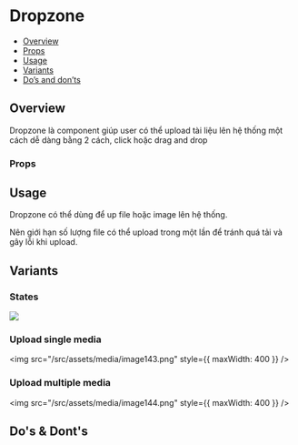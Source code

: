 
<Meta of={Stories} />

# Dropzone

- [Overview](#overview)
- [Props](#props)
- [Usage](#usage)
- [Variants](#variants)
- [Do’s and don’ts](#dos--donts)

## Overview

Dropzone là component giúp user có thể upload tài liệu lên hệ thống một
cách dễ dàng bằng 2 cách, click hoặc drag and drop

<Canvas of={Stories.Default} />

### Props

<Controls of={Stories.Default} />

## Usage

Dropzone có thể dùng để up file hoặc image lên hệ thống.

Nên giới hạn số lượng file có thể upload trong một lần để tránh quá tải
và gây lỗi khi upload.

## Variants

### States

<img src="/src/assets/media/image142.png" />

### Upload single media

<img src="/src/assets/media/image143.png" style={{ maxWidth: 400 }} />

### Upload multiple media

<img src="/src/assets/media/image144.png" style={{ maxWidth: 400 }} />

## Do's & Dont's

